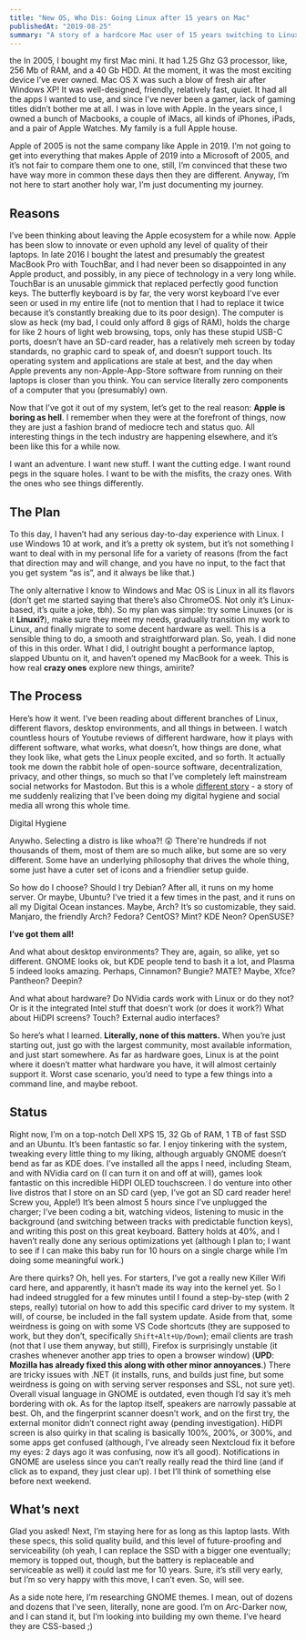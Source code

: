 ```yaml
---
title: "New OS, Who Dis: Going Linux after 15 years on Mac"
publishedAt: "2019-08-25"
summary: "A story of a hardcore Mac user of 15 years switching to Linux and loving it."
---
```


the In 2005, I bought my first Mac mini. It had 1.25 Ghz G3 processor, like, 256 Mb of RAM, and a 40 Gb HDD. At the moment, it was the most exciting device I’ve ever owned. Mac OS X was such a blow of fresh air after Windows XP! It was well-designed, friendly, relatively fast, quiet. It had all the apps I wanted to use, and since I’ve never been a gamer, lack of gaming titles didn’t bother me at all. I was in love with Apple. In the years since, I owned a bunch of Macbooks, a couple of iMacs, all kinds of iPhones, iPads, and a pair of Apple Watches. My family is a full Apple house.

Apple of 2005 is not the same company like Apple in 2019. I’m not going to get into everything that makes Apple of 2019 into a Microsoft of 2005, and it’s not fair to compare them one to one, still, I’m convinced that these two have way more in common these days then they are different. Anyway, I’m not here to start another holy war, I’m just documenting my journey.

## ****Reasons****

I’ve been thinking about leaving the Apple ecosystem for a while now. Apple has been slow to innovate or even uphold any level of quality of their laptops. In late 2016 I bought the latest and presumably the greatest MacBook Pro with TouchBar, and I had never been so disappointed in any Apple product, and possibly, in any piece of technology in a very long while. TouchBar is an unusable gimmick that replaced perfectly good function keys. The butterfly keyboard is by far, the very worst keyboard I’ve ever seen or used in my entire life (not to mention that I had to replace it twice because it’s constantly breaking due to its poor design). The computer is slow as heck (my bad, I could only afford 8 gigs of RAM), holds the charge for like 2 hours of light web browsing, tops, only has these stupid USB-C ports, doesn’t have an SD-card reader, has a relatively meh screen by today standards, no graphic card to speak of, and doesn’t support touch. Its operating system and applications are stale at best, and the day when Apple prevents any non-Apple-App-Store software from running on their laptops is closer than you think. You can service literally zero components of a computer that you (presumably) own.

Now that I’ve got it out of my system, let’s get to the real reason: ****Apple is boring as hell****. I remember when they were at the forefront of things, now they are just a fashion brand of mediocre tech and status quo. All interesting things in the tech industry are happening elsewhere, and it’s been like this for a while now.

I want an adventure. I want new stuff. I want the cutting edge. I want round pegs in the square holes. I want to be with the misfits, the crazy ones. With the ones who see things differently.

## ****The Plan****

To this day, I haven’t had any serious day-to-day experience with Linux. I use Windows 10 at work, and it’s a pretty ok system, but it’s not something I want to deal with in my personal life for a variety of reasons (from the fact that direction may and will change, and you have no input, to the fact that you get system “as is”, and it always be like that.)

The only alternative I know to Windows and Mac OS is Linux in all its flavors (don’t get me started saying that there’s also ChromeOS. Not only it’s Linux-based, it’s quite a joke, tbh). So my plan was simple: try some Linuxes (or is it __Linuxi?__), make sure they meet my needs, gradually transition my work to Linux, and finally migrate to some decent hardware as well. This is a sensible thing to do, a smooth and straightforward plan. So, yeah. I did none of this in this order. What I did, I outright bought a performance laptop, slapped Ubuntu on it, and haven’t opened my MacBook for a week. This is how real __crazy ones__ explore new things, amirite?

## ****The Process****

Here’s how it went. I’ve been reading about different branches of Linux, different flavors, desktop environments, and all things in between. I watch countless hours of Youtube reviews of different hardware, how it plays with different software, what works, what doesn’t, how things are done, what they look like, what gets the Linux people excited, and so forth. It actually took me down the rabbit hole of open-source software, decentralization, privacy, and other things, so much so that I’ve completely left mainstream social networks for Mastodon. But this is a whole [different story](/blog/digital-hygiene/) - a story of me suddenly realizing that I’ve been doing my digital hygiene and social media all wrong this whole time.

Digital Hygiene

Anywho. Selecting a distro is like whoa?! 😲 There're hundreds if not thousands of them, most of them are so much alike, but some are so very different. Some have an underlying philosophy that drives the whole thing, some just have a cuter set of icons and a friendlier setup guide.

So how do I choose? Should I try Debian? After all, it runs on my home server. Or maybe, Ubuntu? I’ve tried it a few times in the past, and it runs on all my Digital Ocean instances. Maybe, Arch? It’s so customizable, they said. Manjaro, the friendly Arch? Fedora? CentOS? Mint? KDE Neon? OpenSUSE?

__I’ve got them all!__

And what about desktop environments? They are, again, so alike, yet so different. GNOME looks ok, but KDE people tend to bash it a lot, and Plasma 5 indeed looks amazing. Perhaps, Cinnamon? Bungie? MATE? Maybe, Xfce? Pantheon? Deepin?

And what about hardware? Do NVidia cards work with Linux or do they not? Or is it the integrated Intel stuff that doesn’t work (or does it work?) What about HiDPI screens? Touch? External audio interfaces?

So here’s what I learned. ****Literally, none of this matters.**** When you’re just starting out, just go with the largest community, most available information, and just start somewhere. As far as hardware goes, Linux is at the point where it doesn’t matter what hardware you have, it will almost certainly support it. Worst case scenario, you’d need to type a few things into a command line, and maybe reboot.

## ****Status****

Right now, I’m on a top-notch Dell XPS 15, 32 Gb of RAM, 1 TB of fast SSD and an Ubuntu. It’s been fantastic so far. I enjoy tinkering with the system, tweaking every little thing to my liking, although arguably GNOME doesn’t bend as far as KDE does. I’ve installed all the apps I need, including Steam, and with NVidia card on (I can turn it on and off at will), games look fantastic on this incredible HiDPI OLED touchscreen. I do venture into other live distros that I store on an SD card (yep, I’ve got an SD card reader here! Screw you, Apple!) It’s been almost 5 hours since I’ve unplugged the charger; I’ve been coding a bit, watching videos, listening to music in the background (and switching between tracks with predictable function keys), and writing this post on this great keyboard. Battery holds at 40%, and I haven’t really done any serious optimizations yet (although I plan to; I want to see if I can make this baby run for 10 hours on a single charge while I’m doing some meaningful work.)

Are there quirks? Oh, hell yes. For starters, I’ve got a really new Killer Wifi card here, and apparently, it hasn’t made its way into the kernel yet. So I had indeed struggled for a few minutes until I found a step-by-step (with 2 steps, really) tutorial on how to add this specific card driver to my system. It will, of course, be included in the fall system update. Aside from that, some weirdness is going on with some VS Code shortcuts (they are supposed to work, but they don’t, specifically `Shift+Alt+Up/Down`); email clients are trash (not that I use them anyway, but still), Firefox is surprisingly unstable (it crashes whenever another app tries to open a browser window) (****UPD****: __Mozilla has already fixed this along with other minor annoyances__.) There are tricky issues with .NET (it installs, runs, and builds just fine, but some weirdness is going on with serving server responses and SSL, not sure yet). Overall visual language in GNOME is outdated, even though I’d say it’s meh bordering with ok. As for the laptop itself, speakers are narrowly passable at best. Oh, and the fingerprint scanner doesn’t work, and on the first try, the external monitor didn’t connect right away (pending investigation). HiDPI screen is also quirky in that scaling is basically 100%, 200%, or 300%, and some apps get confused (although, I’ve already seen Nextcloud fix it before my eyes: 2 days ago it was confusing, now it’s all good). Notifications in GNOME are useless since you can’t really really read the third line (and if click as to expand, they just clear up). I bet I’ll think of something else before next weekend.

## ****What’s next****

Glad you asked! Next, I’m staying here for as long as this laptop lasts. With these specs, this solid quality build, and this level of future-proofing and serviceability (oh yeah, I can replace the SSD with a bigger one eventually; memory is topped out, though, but the battery is replaceable and serviceable as well) it could last me for 10 years. Sure, it’s still very early, but I’m so very happy with this move, I can’t even. So, will see.

As a side note here, I’m researching GNOME themes. I mean, out of dozens and dozens that I’ve seen, literally, none are good. I’m on Arc-Darker now, and I can stand it, but I’m looking into building my own theme. I’ve heard they are CSS-based ;)
